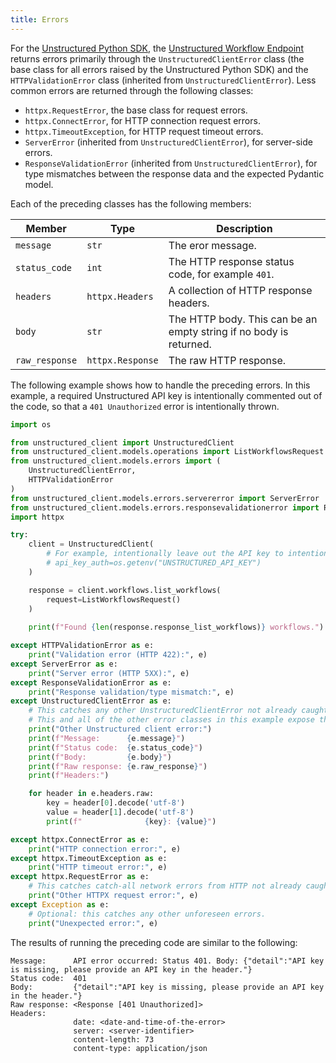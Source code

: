 ```yaml
---
title: Errors
---
```


For the [Unstructured Python SDK](/api-reference/workflow/overview#unstructured-python-sdk), 
the [Unstructured Workflow Endpoint](/api-reference/workflow/overview) returns errors primarily through 
the `UnstructuredClientError` class (the base class for all errors raised by the Unstructured Python SDK) and 
the `HTTPValidationError` class (inherited from `UnstructuredClientError`). Less common errors are returned through the following classes:

- `httpx.RequestError`, the base class for request errors.
- `httpx.ConnectError`, for HTTP connection request errors.
- `httpx.TimeoutException`, for HTTP request timeout errors.
- `ServerError` (inherited from `UnstructuredClientError`), for server-side errors.
- `ResponseValidationError` (inherited from `UnstructuredClientError`), for type mismatches between the response data and the expected Pydantic model.

Each of the preceding classes has the following members:

| Member | Type | Description |
|--------|------|-------------|
| `message`      | `str`            | The eror message.                                                                           |
| `status_code`  | `int`            | The HTTP response status code, for example `401`.                                                      |
| `headers`      | `httpx.Headers`  | A collection of HTTP response headers.                                                                   |
| `body`         | `str`            | The HTTP body. This can be an empty string if no body is returned.                                  |
| `raw_response` | `httpx.Response` | The raw HTTP response.

The following example shows how to handle the preceding errors. In this example, 
a required Unstructured API key is intentionally commented out of the code, so that a 
`401 Unauthorized` error is intentionally thrown.

```python
import os

from unstructured_client import UnstructuredClient
from unstructured_client.models.operations import ListWorkflowsRequest
from unstructured_client.models.errors import (
    UnstructuredClientError,
    HTTPValidationError
)
from unstructured_client.models.errors.servererror import ServerError
from unstructured_client.models.errors.responsevalidationerror import ResponseValidationError
import httpx

try:
    client = UnstructuredClient(
        # For example, intentionally leave out the API key to intentionally throw an error.
        # api_key_auth=os.getenv("UNSTRUCTURED_API_KEY")
    )

    response = client.workflows.list_workflows(
        request=ListWorkflowsRequest()
    )
    
    print(f"Found {len(response.response_list_workflows)} workflows.")

except HTTPValidationError as e:
    print("Validation error (HTTP 422):", e)
except ServerError as e:
    print("Server error (HTTP 5XX):", e)
except ResponseValidationError as e:
    print("Response validation/type mismatch:", e)
except UnstructuredClientError as e:
    # This catches any other UnstructuredClientError not already caught above.
    # This and all of the other error classes in this example expose the following members:
    print("Other Unstructured client error:")
    print(f"Message:      {e.message}")
    print(f"Status code:  {e.status_code}")
    print(f"Body:         {e.body}")
    print(f"Raw response: {e.raw_response}")
    print(f"Headers:")

    for header in e.headers.raw:
        key = header[0].decode('utf-8')
        value = header[1].decode('utf-8')
        print(f"              {key}: {value}")

except httpx.ConnectError as e:
    print("HTTP connection error:", e)
except httpx.TimeoutException as e:
    print("HTTP timeout error:", e)
except httpx.RequestError as e:
    # This catches catch-all network errors from HTTP not already caught above.
    print("Other HTTPX request error:", e)
except Exception as e:
    # Optional: this catches any other unforeseen errors.
    print("Unexpected error:", e)
```

The results of running the preceding code are similar to the following:

```text
Message:      API error occurred: Status 401. Body: {"detail":"API key is missing, please provide an API key in the header."}
Status code:  401
Body:         {"detail":"API key is missing, please provide an API key in the header."}
Raw response: <Response [401 Unauthorized]>
Headers:
              date: <date-and-time-of-the-error>
              server: <server-identifier>
              content-length: 73
              content-type: application/json
```